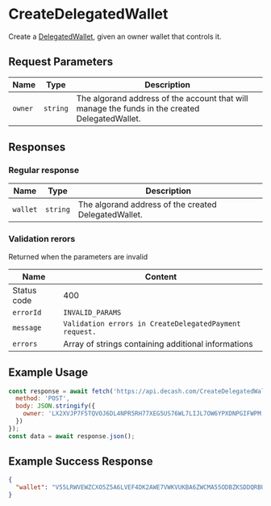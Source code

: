 # CreateDelegatedWallet

Create a [DelegatedWallet](#TODO), given an owner wallet that controls it.

## Request Parameters

|     Name    |         Type        | Description |
| ----------- | ------------------- | ----------- | 
| `owner`     | `string`            | The algorand address of the account that will manage the funds in the created DelegatedWallet. |

## Responses

### Regular response

|     Name    |         Type        | Description |
| ----------- | ------------------- | ----------- | 
| `wallet`    | `string`            | The algorand address of the created DelegatedWallet. | 

### Validation rerors

Returned when the parameters are invalid

|     Name    |                              Content                              |
| ----------- | ----------------------------------------------------------------- |
| Status code | 400 																															|
| `errorId` 	| `INVALID_PARAMS` 																									|
| `message` 	| `Validation errors in CreateDelegatedPayment request.` 						| 
| `errors` 		| Array of strings containing additional informations 							|

## Example Usage

```js
const response = await fetch('https://api.decash.com/CreateDelegatedWallet', {
  method: 'POST',
  body: JSON.stringify({
    owner: 'LX2XVJP7F5TQVOJ6DL4NPR5RH77XEG5US76WL7LIJL7OW6YPXDNPGIFWPM',
  })
});
const data = await response.json();
```

## Example Success Response

```json
{
  "wallet": "V55LRWVEWZCXO5Z5A6LVEF4DK2AWE7VWKVUKBA6ZWCMA55ODBZKSDDQRBU"
}
```
